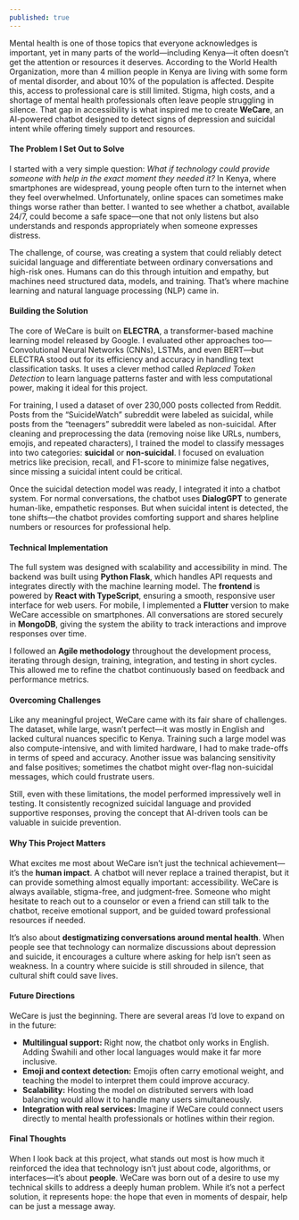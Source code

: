 ```yaml
---
published: true
---
```


Mental health is one of those topics that everyone acknowledges is important, yet in many parts of the world—including Kenya—it often doesn’t get the attention or resources it deserves. According to the World Health Organization, more than 4 million people in Kenya are living with some form of mental disorder, and about 10% of the population is affected. Despite this, access to professional care is still limited. Stigma, high costs, and a shortage of mental health professionals often leave people struggling in silence. That gap in accessibility is what inspired me to create **WeCare**, an AI-powered chatbot designed to detect signs of depression and suicidal intent while offering timely support and resources.

#### The Problem I Set Out to Solve

I started with a very simple question: *What if technology could provide someone with help in the exact moment they needed it?* In Kenya, where smartphones are widespread, young people often turn to the internet when they feel overwhelmed. Unfortunately, online spaces can sometimes make things worse rather than better. I wanted to see whether a chatbot, available 24/7, could become a safe space—one that not only listens but also understands and responds appropriately when someone expresses distress.

The challenge, of course, was creating a system that could reliably detect suicidal language and differentiate between ordinary conversations and high-risk ones. Humans can do this through intuition and empathy, but machines need structured data, models, and training. That’s where machine learning and natural language processing (NLP) came in.

#### Building the Solution

The core of WeCare is built on **ELECTRA**, a transformer-based machine learning model released by Google. I evaluated other approaches too—Convolutional Neural Networks (CNNs), LSTMs, and even BERT—but ELECTRA stood out for its efficiency and accuracy in handling text classification tasks. It uses a clever method called *Replaced Token Detection* to learn language patterns faster and with less computational power, making it ideal for this project.

For training, I used a dataset of over 230,000 posts collected from Reddit. Posts from the “SuicideWatch” subreddit were labeled as suicidal, while posts from the “teenagers” subreddit were labeled as non-suicidal. After cleaning and preprocessing the data (removing noise like URLs, numbers, emojis, and repeated characters), I trained the model to classify messages into two categories: **suicidal** or **non-suicidal**. I focused on evaluation metrics like precision, recall, and F1-score to minimize false negatives, since missing a suicidal intent could be critical.

Once the suicidal detection model was ready, I integrated it into a chatbot system. For normal conversations, the chatbot uses **DialogGPT** to generate human-like, empathetic responses. But when suicidal intent is detected, the tone shifts—the chatbot provides comforting support and shares helpline numbers or resources for professional help.

#### Technical Implementation

The full system was designed with scalability and accessibility in mind. The backend was built using **Python Flask**, which handles API requests and integrates directly with the machine learning model. The **frontend** is powered by **React with TypeScript**, ensuring a smooth, responsive user interface for web users. For mobile, I implemented a **Flutter** version to make WeCare accessible on smartphones. All conversations are stored securely in **MongoDB**, giving the system the ability to track interactions and improve responses over time.

I followed an **Agile methodology** throughout the development process, iterating through design, training, integration, and testing in short cycles. This allowed me to refine the chatbot continuously based on feedback and performance metrics.

#### Overcoming Challenges

Like any meaningful project, WeCare came with its fair share of challenges. The dataset, while large, wasn’t perfect—it was mostly in English and lacked cultural nuances specific to Kenya. Training such a large model was also compute-intensive, and with limited hardware, I had to make trade-offs in terms of speed and accuracy. Another issue was balancing sensitivity and false positives; sometimes the chatbot might over-flag non-suicidal messages, which could frustrate users.

Still, even with these limitations, the model performed impressively well in testing. It consistently recognized suicidal language and provided supportive responses, proving the concept that AI-driven tools can be valuable in suicide prevention.

#### Why This Project Matters

What excites me most about WeCare isn’t just the technical achievement—it’s the **human impact**. A chatbot will never replace a trained therapist, but it can provide something almost equally important: accessibility. WeCare is always available, stigma-free, and judgment-free. Someone who might hesitate to reach out to a counselor or even a friend can still talk to the chatbot, receive emotional support, and be guided toward professional resources if needed.

It’s also about **destigmatizing conversations around mental health**. When people see that technology can normalize discussions about depression and suicide, it encourages a culture where asking for help isn’t seen as weakness. In a country where suicide is still shrouded in silence, that cultural shift could save lives.

#### Future Directions

WeCare is just the beginning. There are several areas I’d love to expand on in the future:

* **Multilingual support:** Right now, the chatbot only works in English. Adding Swahili and other local languages would make it far more inclusive.
* **Emoji and context detection:** Emojis often carry emotional weight, and teaching the model to interpret them could improve accuracy.
* **Scalability:** Hosting the model on distributed servers with load balancing would allow it to handle many users simultaneously.
* **Integration with real services:** Imagine if WeCare could connect users directly to mental health professionals or hotlines within their region.

#### Final Thoughts

When I look back at this project, what stands out most is how much it reinforced the idea that technology isn’t just about code, algorithms, or interfaces—it’s about **people**. WeCare was born out of a desire to use my technical skills to address a deeply human problem. While it’s not a perfect solution, it represents hope: the hope that even in moments of despair, help can be just a message away.

